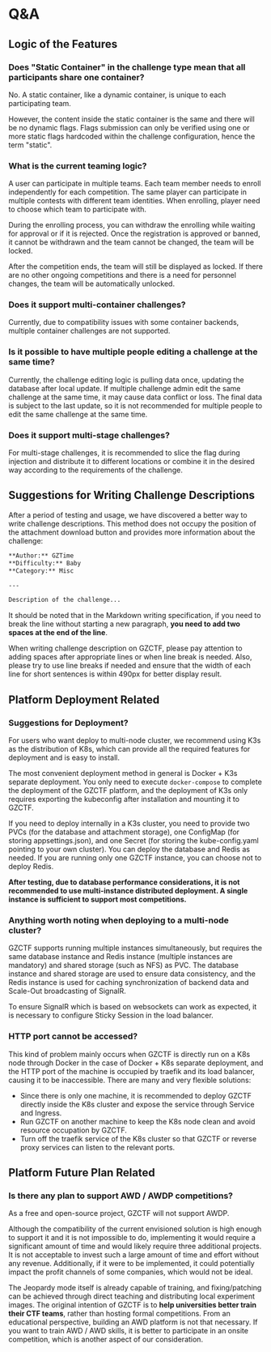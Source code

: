 # Q&A

## Logic of the Features

### Does "Static Container" in the challenge type mean that all participants share one container?

No. A static container, like a dynamic container, is unique to each participating team.

However, the content inside the static container is the same and there will be no dynamic flags. Flags submission can only be verified using one or more static flags hardcoded within the challenge configuration, hence the term "static".

### What is the current teaming logic?

A user can participate in multiple teams. Each team member needs to enroll independently for each competition. The same player can participate in multiple contests with different team identities. When enrolling, player need to choose which team to participate with.

During the enrolling process, you can withdraw the enrolling while waiting for approval or if it is rejected. Once the registration is approved or banned, it cannot be withdrawn and the team cannot be changed, the team will be locked.

After the competition ends, the team will still be displayed as locked. If there are no other ongoing competitions and there is a need for personnel changes, the team will be automatically unlocked.

### Does it support multi-container challenges?

Currently, due to compatibility issues with some container backends, multiple container challenges are not supported.

### Is it possible to have multiple people editing a challenge at the same time?

Currently, the challenge editing logic is pulling data once, updating the database after local update. If multiple challenge admin edit the same challenge at the same time, it may cause data conflict or loss. The final data is subject to the last update, so it is not recommended for multiple people to edit the same challenge at the same time.

### Does it support multi-stage challenges?

For multi-stage challenges, it is recommended to slice the flag during injection and distribute it to different locations or combine it in the desired way according to the requirements of the challenge.

## Suggestions for Writing Challenge Descriptions

After a period of testing and usage, we have discovered a better way to write challenge descriptions. This method does not occupy the position of the attachment download button and provides more information about the challenge:

```md
**Author:** GZTime
**Difficulty:** Baby
**Category:** Misc

---

Description of the challenge...
```

It should be noted that in the Markdown writing specification, if you need to break the line without starting a new paragraph, **you need to add two spaces at the end of the line**.

When writing challenge description on GZCTF, please pay attention to adding spaces after appropriate lines or when line break is needed. Also, please try to use line breaks if needed and ensure that the width of each line for short sentences is within 490px for better display result.

## Platform Deployment Related

### Suggestions for Deployment?

For users who want deploy to multi-node cluster, we recommend using K3s as the distribution of K8s, which can provide all the required features for deployment and is easy to install.

The most convenient deployment method in general is Docker + K3s separate deployment. You only need to execute `docker-compose` to complete the deployment of the GZCTF platform, and the deployment of K3s only requires exporting the kubeconfig after installation and mounting it to GZCTF.

If you need to deploy internally in a K3s cluster, you need to provide two PVCs (for the database and attachment storage), one ConfigMap (for storing appsettings.json), and one Secret (for storing the kube-config.yaml pointing to your own cluster). You can deploy the database and Redis as needed. If you are running only one GZCTF instance, you can choose not to deploy Redis.

**After testing, due to database performance considerations, it is not recommended to use multi-instance distributed deployment. A single instance is sufficient to support most competitions.**

### Anything worth noting when deploying to a multi-node cluster?

GZCTF supports running multiple instances simultaneously, but requires the same database instance and Redis instance (multiple instances are mandatory) and shared storage (such as NFS) as PVC. The database instance and shared storage are used to ensure data consistency, and the Redis instance is used for caching synchronization of backend data and Scale-Out broadcasting of SignalR.

To ensure SignalR which is based on websockets can work as expected, it is necessary to configure Sticky Session in the load balancer.

### HTTP port cannot be accessed?

This kind of problem mainly occurs when GZCTF is directly run on a K8s node through Docker in the case of Docker + K8s separate deployment, and the HTTP port of the machine is occupied by traefik and its load balancer, causing it to be inaccessible. There are many and very flexible solutions:

- Since there is only one machine, it is recommended to deploy GZCTF directly inside the K8s cluster and expose the service through Service and Ingress.
- Run GZCTF on another machine to keep the K8s node clean and avoid resource occupation by GZCTF.
- Turn off the traefik service of the K8s cluster so that GZCTF or reverse proxy services can listen to the relevant ports.

## Platform Future Plan Related

### Is there any plan to support AWD / AWDP competitions?

As a free and open-source project, GZCTF will not support AWDP.

Although the compatibility of the current envisioned solution is high enough to support it and it is not impossible to do, implementing it would require a significant amount of time and would likely require three additional projects. It is not acceptable to invest such a large amount of time and effort without any revenue. Additionally, if it were to be implemented, it could potentially impact the profit channels of some companies, which would not be ideal.

The Jeopardy mode itself is already capable of training, and fixing/patching can be achieved through direct teaching and distributing local experiment images. The original intention of GZCTF is to **help universities better train their CTF teams**, rather than hosting formal competitions. From an educational perspective, building an AWD platform is not that necessary. If you want to train AWD / AWD skills, it is better to participate in an onsite competition, which is another aspect of our consideration.
